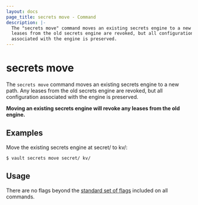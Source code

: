 ```yaml
---
layout: docs
page_title: secrets move - Command
description: |-
  The "secrets move" command moves an existing secrets engine to a new path. Any
  leases from the old secrets engine are revoked, but all configuration
  associated with the engine is preserved.
---
```


# secrets move

The `secrets move` command moves an existing secrets engine to a new path. Any
leases from the old secrets engine are revoked, but all configuration associated
with the engine is preserved.

**Moving an existing secrets engine will revoke any leases from the old
engine.**

## Examples

Move the existing secrets engine at secret/ to kv/:

```shell-session
$ vault secrets move secret/ kv/
```

## Usage

There are no flags beyond the [standard set of flags](/vault/docs/commands)
included on all commands.
